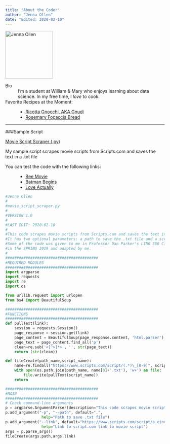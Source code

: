 ```yaml
---
title: "About the Coder"
author: "Jenna Ollen"
date: "Edited: 2020-02-10"
---
```

![](https://www.thesprucepets.com/thmb/Mn97CATmMX-N5qkl1aHC0ZbWhu8=/960x0/filters:no_upscale():max_bytes(150000):strip_icc()/19933184_104417643500613_5541725731421159424_n-5ba0548546e0fb0050edecc0.jpg 'Jenna Ollen'){width=150 height=150}

Bio
:   I'm a student at William & Mary who enjoys learning about data science. In my free time, I *love* to cook.

Favorite Recipes at the Moment:
:   * [Ricotta Gnocchi, AKA Gnudi](https://www.gimmesomeoven.com/ricotta-gnocchi/)
    * [Rosemary Focaccia Bread](https://www.gimmesomeoven.com/rosemary-focaccia-bread/)

***

###Sample Script 

[Movie Script Scraper (.py)](scripts/movie_script_scraper.py)

My sample script scrapes movie scripts from Scripts.com and saves the text in a .txt file

You can test the code with the following links:
:   * [Bee Movie](https://www.scripts.com/script/bee_movie_313)
    * [Batman Begins](https://www.scripts.com/script/batman_begins_3660)
    * [Love Actually](https://www.scripts.com/script/love_actually_12900)

```python
#Jenna Ollen
#
#movie_script_scraper.py
#
#VERSION 1.0
#
#LAST EDIT: 2020-02-10
#
#This code scrapes movie scripts from Scripts.com and saves the text in a .txt file.
#It has two optional parameters: a path to save the .txt file and a scripts.com link.
#Some of the code was given to me in Professor Dan Parker's LING 380 Class
#in the SPRING 2019 and adapted by me.
#
#########################################
#REQUIRED MODULES
#########################################
import argparse
import requests
import re
import os

from urllib.request import urlopen
from bs4 import BeautifulSoup

#########################################
#FUNCTIONS
#########################################
def pullText(link):
    session = requests.Session()
    page_response = session.get(link)
    page_content = BeautifulSoup(page_response.content, 'html.parser')
    page_text = page_content.find_all('p')
    clean=re.sub('<[^>]*>', '', str(page_text))
    return (str(clean))

def fileCreate(path_name,script_name):
    name=re.findall("https://www.scripts.com/script/(.*)\_[0-9]", script_name)
    with open(os.path.join(path_name, name[0]+'.txt'), 'w+') as file:
        file.write(pullText(script_name))
    return

#########################################
#MAIN
#########################################
# Check command-line arguments
p = argparse.ArgumentParser(description="This code scrapes movie scripts from Scripts.com and saves the text in a .txt file." )
p.add_argument("-p", "--path", default=".",
                help="Path to save .txt file")
p.add_argument("--link", default="https://www.scripts.com/script/a_cinderella_story_5578",
                help="Link to script.com link to movie script")
args = p.parse_args()
fileCreate(args.path,args.link)

```